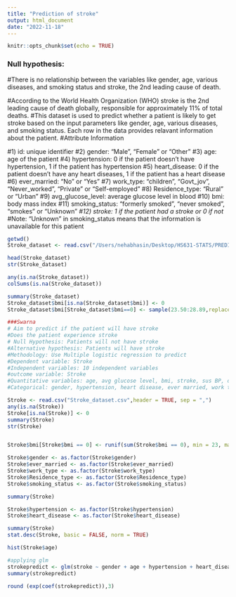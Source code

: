 ```yaml
---
title: "Prediction of stroke"
output: html_document
date: "2022-11-18"
---
```


```r
knitr::opts_chunk$set(echo = TRUE)
```

### Null hypothesis: 
#There is no relationship between the variables like gender, age, various diseases, and smoking status and stroke, the 2nd leading cause of death.

#According to the World Health Organization (WHO) stroke is the 2nd leading cause of death globally, responsible for approximately 11% of total deaths.
#This dataset is used to predict whether a patient is likely to get stroke based on the input parameters like gender, age, various diseases, and smoking status. Each row in the data provides relavant information about the patient.
#Attribute Information

#1) id: unique identifier
#2) gender: "Male", "Female" or "Other"
#3) age: age of the patient
#4) hypertension: 0 if the patient doesn't have hypertension, 1 if the patient has hypertension
#5) heart_disease: 0 if the patient doesn't have any heart diseases, 1 if the patient has a heart disease
#6) ever_married: "No" or "Yes"
#7) work_type: "children", "Govt_jov", "Never_worked", "Private" or "Self-employed"
#8) Residence_type: "Rural" or "Urban"
#9) avg_glucose_level: average glucose level in blood
#10) bmi: body mass index
#11) smoking_status: "formerly smoked", "never smoked", "smokes" or "Unknown"*
#12) stroke: 1 if the patient had a stroke or 0 if not
#*Note: "Unknown" in smoking_status means that the information is unavailable for this patient

```r

getwd()
Stroke_dataset <- read.csv("/Users/nehabhasin/Desktop/HS631-STATS/PREDICTION OF STROKE_PROJECT/prediction_of_stroke-project_1/data/Stroke_dataset.csv",header = TRUE, sep = ",")

head(Stroke_dataset)
str(Stroke_dataset)

any(is.na(Stroke_dataset))
colSums(is.na(Stroke_dataset))

```


```r

summary(Stroke_dataset)
Stroke_dataset$bmi[is.na(Stroke_dataset$bmi)] <- 0
Stroke_dataset$bmi[Stroke_dataset$bmi==0] <- sample(23.50:28.89,replace=TRUE)

```

```r
###Swarna
# Aim to predict if the patient will have stroke
#Does the patient experience stroke
# Null Hypothesis: Patients will not have stroke
#Alternative hypothesis: Patients will have stroke 
#Methodology: Use Multiple logistic regression to predict
#Dependent variable: Stroke
#Independent variables: 10 independent variables
#outcome variable: Stroke
#Quantitative variables: age, avg glucose level, bmi, stroke, sus BP, diaBP, BMI, on admit heart rate
#Categorical: gender, hypertension, heart disease, ever married, work type, residence type, smoking status

Stroke <- read.csv("Stroke_dataset.csv",header = TRUE, sep = ",")
any(is.na(Stroke))
Stroke[is.na(Stroke)] <- 0
summary(Stroke)
str(Stroke)


Stroke$bmi[Stroke$bmi == 0] <- runif(sum(Stroke$bmi == 0), min = 23, max = 28.8)

Stroke$gender <- as.factor(Stroke$gender)
Stroke$ever_married <- as.factor(Stroke$ever_married)
Stroke$work_type <- as.factor(Stroke$work_type)
Stroke$Residence_type <- as.factor(Stroke$Residence_type)
Stroke$smoking_status <- as.factor(Stroke$smoking_status)

summary(Stroke)

Stroke$hypertension <- as.factor(Stroke$hypertension)
Stroke$heart_disease <- as.factor(Stroke$heart_disease)

summary(Stroke)
stat.desc(Stroke, basic = FALSE, norm = TRUE)

hist(Stroke$age)

#applying glm
strokepredict <- glm(stroke ~ gender + age + hypertension + heart_disease + ever_married + work_type + Residence_type + avg_glucose_level + bmi + smoking_status, data = Stroke, family="binomial")
summary(strokepredict)

round (exp(coef(strokepredict)),3)
```

